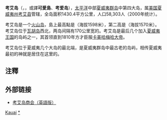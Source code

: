 {{NoteTA
|G1=Unit	
|1=zh-hans:瓦胡岛; zh-hant:歐胡島;
|2=zh-cn:县;zh-tw:郡;zh-hk:縣;
}}
{{Refimprove|time=2019-12-26T07:13:18+00:00}}
{{Infobox Hawaiian island
| name             = Kaua{{okina}}i
| nickname         = The Garden Isle
| image name       = Kauai from space oriented.jpg
| image caption    = 1995年8月衛星照片
| locator map      = Map of Hawaii highlighting Kauai.svg
| locator caption  = 在[[夏威夷州|夏威夷州]]的位置
| location         = {{coord|22|05|N|159|30|W|type:isle}}
| area             = 1430.4平方公里
| highest mount    = {{tsl|en|Kawaikini|}}
| elevation        = 1,598米
| population       = 58,303
| population as of = 2000
| density          = 41人/平方公里
| flower = 綠冬真馨（Mokihana）
| color = Poni（紫色）
| rank = [[夏威夷群島|夏威夷群島]]第4大島
}}
'''考艾岛'''（{{lang-en|Kauai}}，{{lang-haw|Kaua{{okina}}i}}，或譯'''可愛島'''、'''考爱岛'''），[[太平洋|太平洋]]中部[[夏威夷群岛|夏威夷群岛]]中第四大岛，属[[美国|美国]][[夏威夷州|夏威夷州]][[考爱县_(夏威夷州)|考艾县]]管辖，全岛面积1430.4平方公里，人口58,303人（2000年统计）。

考艾岛是一个[[火山岛|火山岛]]，島上最高點是{{tsl|en|Kawaikini|}}（海拔1598米），第二高是{{tsl|en|Mount Waiʻaleʻale|}}（海拔1570米）。考艾岛位于[[瓦胡岛|瓦胡岛]]西北，两岛间隔有170公里宽的{{link-ceb|考艾海峡|Kaua‘i Channel}}。考艾岛是最后几个加入[[夏威夷王国|夏威夷王国]]的岛屿之一，其首领直到1810年方才臣服[[卡美哈梅哈大帝|卡美哈梅哈大帝]]。

考艾岛位于夏威夷几个大岛的最北端，是夏威夷群岛中最古老的岛屿，相传夏威夷最初的神就是居住在这里的。

== 注釋 ==
{{reflist}}

== 外部链接 ==
{{Commonscat|Kauai}}
* [https://web.archive.org/web/20070113072128/http://www.kauaichamber.org/ 考艾岛商会（英語版）]

{{coord|22|05|N|159|30|W|type:isle|display=title}}

{{Hawaii}}
{{Hawaiian volcanism}}

{{Authority control}}
[[Category:夏威夷州島嶼|Kauai]]
[[Category:考艾岛|*]]